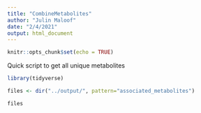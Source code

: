 ```yaml
---
title: "CombineMetabolites"
author: "Julin Maloof"
date: "2/4/2021"
output: html_document
---
```


```r
knitr::opts_chunk$set(echo = TRUE)
```

Quick script to get all unique metabolites

```r
library(tidyverse)
```

```r
files <- dir("../output/", pattern="associated_metabolites")
```

```r
files
```

